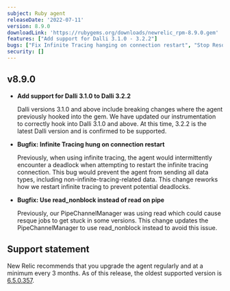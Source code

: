```yaml
---
subject: Ruby agent
releaseDate: '2022-07-11'
version: 8.9.0
downloadLink: 'https://rubygems.org/downloads/newrelic_rpm-8.9.0.gem'
features: ["Add support for Dalli 3.1.0 - 3.2.2"]
bugs: ["Fix Infinite Tracing hanging on connection restart", "Stop Resque jobs from intermittently getting stuck"]
security: []
---
```


  ## v8.9.0
  
  * **Add support for Dalli 3.1.0 to Dalli 3.2.2**

    Dalli versions 3.1.0 and above include breaking changes where the agent previously hooked into the gem. We have updated our instrumentation to correctly hook into Dalli 3.1.0 and above. At this time, 3.2.2 is the latest Dalli version and is confirmed to be supported.

  * **Bugfix: Infinite Tracing hung on connection restart**

    Previously, when using infinite tracing, the agent would intermittently encounter a deadlock when attempting to restart the infinite tracing connection. This bug would prevent the agent from sending all data types, including non-infinite-tracing-related data. This change reworks how we restart infinite tracing to prevent potential deadlocks.

  * **Bugfix: Use read_nonblock instead of read on pipe**

    Previously, our PipeChannelManager was using read which could cause resque jobs to get stuck in some versions. This change updates the PipeChannelManager to use read_nonblock instead to avoid this issue. 

    
## Support statement

New Relic recommends that you upgrade the agent regularly and at a minimum every 3 months. As of this release, the oldest supported version is [6.5.0.357](https://docs.newrelic.com/docs/release-notes/agent-release-notes/ruby-release-notes/ruby-agent-650357).
